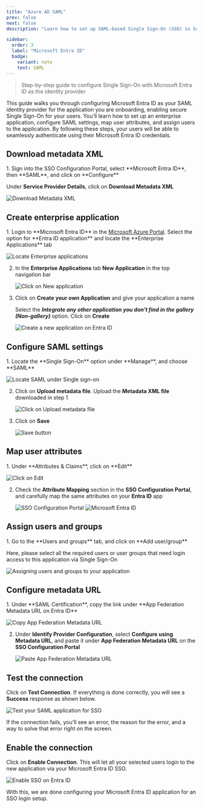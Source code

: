 ```yaml
---
title: "Azure AD SAML"
prev: false
next: false
description: "Learn how to set up SAML-based Single Sign-On (SSO) in Scalekit using Microsoft Entra ID (Azure AD), with step-by-step instructions for enterprise application configuration."

sidebar:
  order: 3
  label: "Microsoft Entra ID"
  badge:
    variant: note
    text: SAML
---
```



> Step-by-step guide to configure Single Sign-On with Microsoft Entra ID as the identity provider

This guide walks you through configuring Microsoft Entra ID as your SAML identity provider for the application you are onboarding, enabling secure Single Sign-On for your users. You'll learn how to set up an enterprise application, configure SAML settings, map user attributes, and assign users to the application. By following these steps, your users will be able to seamlessly authenticate using their Microsoft Entra ID credentials.

## Download metadata XML

<Steps>
1. Sign into the SSO Configuration Portal, select **Microsoft Entra ID**, then **SAML**, and click on **Configure**

   Under **Service Provider Details**, click on **Download Metadata XML**

   ![Download Metadata XML](@/assets/docs/guides/sso-integrations/azure-ad-saml/0.png)
</Steps>

## Create enterprise application

<Steps>
1. Login to **Microsoft Entra ID** in the <a href="https://portal.azure.com/" target="_blank">Microsoft Azure Portal</a>. Select the option for **Entra ID application** and locate the **Enterprise Applications** tab

   ![Locate Enterprise applications](@/assets/docs/guides/sso-integrations/azure-ad-saml/1.png)

2. In the **Enterprise Applications** tab **New Application** in the top navigation bar

   ![Click on New application](@/assets/docs/guides/sso-integrations/azure-ad-saml/2.png)

3. Click on **Create your own Application** and give your application a name

   Select the **_Integrate any other application you don't find in the gallery (Non-gallery)_** option. Click on **Create**

   ![Create a new application on Entra ID](@/assets/docs/guides/sso-integrations/azure-ad-saml/3.gif)
</Steps>

## Configure SAML settings

<Steps>
1. Locate the **Single Sign-On** option under **Manage**, and choose **SAML**

   ![Locate SAML under Single sign-on](@/assets/docs/guides/sso-integrations/azure-ad-saml/4.png)

2. Click on **Upload metadata file**. Upload the **Metadata XML file** downloaded in step 1

   ![Click on Upload metadata file](@/assets/docs/guides/sso-integrations/azure-ad-saml/4-5.png)

3. Click on **Save**

   ![Save button](@/assets/docs/guides/sso-integrations/azure-ad-saml/5.png)
</Steps>

## Map user attributes

<Steps>
1. Under **Attributes & Claims**, click on **Edit**

   ![Click on Edit](@/assets/docs/guides/sso-integrations/azure-ad-saml/6.png)

2. Check the **Attribute Mapping** section in the **SSO Configuration Portal**, and carefully map the same attributes on your **Entra ID** app

   ![SSO Configuration Portal](@/assets/docs/guides/sso-integrations/azure-ad-saml/7.png)
   ![Microsoft Entra ID](@/assets/docs/guides/sso-integrations/azure-ad-saml/8.png)
</Steps>

## Assign users and groups

<Steps>
1. Go to the **Users and groups** tab, and click on **Add user/group**

   Here, please select all the required users or user groups that need login access to this application via Single Sign-On

   ![Assigning users and groups to your application](@/assets/docs/guides/sso-integrations/azure-ad-saml/9.gif)
</Steps>

## Configure metadata URL

<Steps>
1. Under **SAML Certification**, copy the link under **App Federation Metadata URL on Entra ID**

   ![Copy App Federation Metadata URL](@/assets/docs/guides/sso-integrations/azure-ad-saml/10.png)

2. Under **Identify Provider Configuration**, select **Configure using Metadata URL**, and paste it under **App Federation Metadata URL** on the **SSO Configuration Portal**

   ![Paste App Federation Metadata URL](@/assets/docs/guides/sso-integrations/azure-ad-saml/11.png)
</Steps>

## Test the connection

Click on **Test Connection**. If everything is done correctly, you will see a **Success** response as shown below.

![Test your SAML application for SSO](@/assets/docs/guides/sso-integrations/azure-ad-saml/12.png)

<Aside type="note">
If the connection fails, you'll see an error, the reason for the error, and a way to solve that error right on the screen.
</Aside>

## Enable the connection

Click on **Enable Connection**. This will let all your selected users login to the new application via your Microsoft Entra ID SSO.

![Enable SSO on Entra ID](@/assets/docs/guides/sso-integrations/azure-ad-saml/13.png)

With this, we are done configuring your Microsoft Entra ID application for an SSO login setup.

